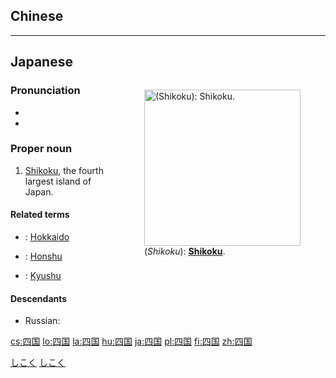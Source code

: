 ==Chinese==
{{zh-see|四國}}

----

==Japanese==
<div style="float:right;">
{{wikipedia|lang=ja}}
{{wikipedia|Shikoku}}
[[File:Japan Shikoku Region large.png|thumb|250px|{{lang|ja|四国}} (''Shikoku''): '''[[Shikoku]]'''.]]
</div>
{{ja-kanjitab|し|こく|yomi=on}}

===Pronunciation===
* {{ja-pron|しこく|y=o|acc=1}}
* {{audio|Ja-Shikoku.ogg|Audio|lang=ja}}

===Proper noun===
{{ja-pos|しこく|proper|kyu=四國}}

# [[Shikoku]], the fourth largest island of Japan.

====Related terms====
* {{ja-r|北海道|^ほっかいどう}}: [[Hokkaido]]
* {{ja-r|本州|^ほんしゅう}}: [[Honshu]]
* {{ja-r|九州|^きゅうしゅう}}: [[Kyushu]]

====Descendants====
* Russian: {{l|ru|Сико́ку|g=m}}

[[Category:ja:Islands|しこく]]
[[Category:ja:Japan|しこく]]

[[cs:四国]]
[[lo:四国]]
[[la:四国]]
[[hu:四国]]
[[ja:四国]]
[[pl:四国]]
[[fi:四国]]
[[zh:四国]]